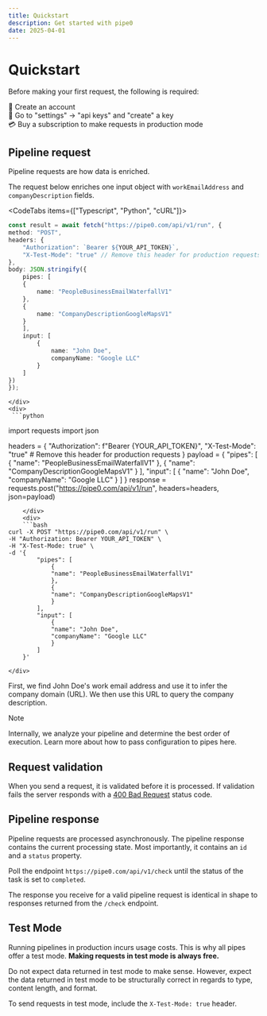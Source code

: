 ```yaml
---
title: Quickstart
description: Get started with pipe0
date: 2025-04-01
---
```



# Quickstart

Before making your first request, the following is required:

👾 Create an account <br />
🔑 Go to "settings" → "api keys" and "create" a key <br />
💳 Buy a subscription to make requests in production mode <br />

## Pipeline request

<AppLink linkType="pipelineRequest">Pipeline requests</AppLink> are how data is enriched.

The request below enriches one <AppLink linkType="inputObject">input object</AppLink> with `workEmailAddress` and 
`companyDescription` fields.

<CodeTabs items={["Typescript", "Python", "cURL"]}>
    <div>
```typescript
const result = await fetch("https://pipe0.com/api/v1/run", {
method: "POST",
headers: {
    "Authorization": `Bearer ${YOUR_API_TOKEN}`,
    "X-Test-Mode": "true" // Remove this header for production requests
},
body: JSON.stringify({
    pipes: [
    {
        name: "PeopleBusinessEmailWaterfallV1"
    },
    {
        name: "CompanyDescriptionGoogleMapsV1"
    }
    ],
    input: [
        {
            name: "John Doe",
            companyName: "Google LLC"
        }
    ]
})
});
```
    </div>
    <div>
     ```python
import requests
import json

headers = {
    "Authorization": f"Bearer {YOUR_API_TOKEN}",
    "X-Test-Mode": "true"  # Remove this header for production requests
}
payload = {
    "pipes": [
        {
            "name": "PeopleBusinessEmailWaterfallV1"
        },
        {
            "name": "CompanyDescriptionGoogleMapsV1"
        }
    ],
    "input": [
        {
            "name": "John Doe",
            "companyName": "Google LLC"
        }
    ]
}
response = requests.post("https://pipe0.com/api/v1/run", headers=headers, json=payload)
```
    </div>
    <div>
    ```bash
curl -X POST "https://pipe0.com/api/v1/run" \
-H "Authorization: Bearer YOUR_API_TOKEN" \
-H "X-Test-Mode: true" \
-d '{
        "pipes": [
            {
            "name": "PeopleBusinessEmailWaterfallV1"
            },
            {
            "name": "CompanyDescriptionGoogleMapsV1"
            }
        ],
        "input": [
            {
            "name": "John Doe",
            "companyName": "Google LLC"
            }
        ]
    }'
```
    </div>
</CodeTabs>

First, we find John Doe's work email address and use it to infer the company domain (URL). 
We then use this URL to query the company description.

> [!NOTE]
>
> Internally, we analyze your <AppLink linkType="pipeline">pipeline</AppLink>
> and determine the best order of execution. Learn more about how to pass configuration to pipes <AppLink linkType="pipe">here</AppLink>.

## Request validation

When you send a request, it is validated before it is processed. If validation fails the server responds 
with a [400 Bad Request](https://developer.mozilla.org/de/docs/Web/HTTP/Reference/Status/400) status code.

## Pipeline response

<AppLink linkType="pipelineRequest">Pipeline requests</AppLink> are processed asynchronously. The 
<AppLink linkType="pipelineResponse">pipeline response</AppLink> contains the current processing state. 
Most importantly, it contains an `id` and a `status` property.

Poll the endpoint `https://pipe0.com/api/v1/check` until the status of the task is set to `completed`.

The response you receive for a valid pipeline request is identical in shape to responses returned from the `/check`
endpoint.

## Test Mode

Running pipelines in production incurs usage costs. This is why all pipes offer a 
<AppLink linkType="testMode">test mode</AppLink>. **Making requests in test mode is always free.**

Do not expect data returned in test mode to make sense. However, expect the data returned in test mode to be structurally 
correct in regards to type, content length, and format.

To send requests in test mode, include the `X-Test-Mode: true` header.


